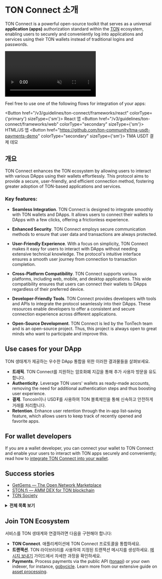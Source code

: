 

# TON Connect 소개

TON Connect is a powerful open-source toolkit that serves as a universal **application (apps)** authorization standard within the [TON](/v3/concepts/dive-into-ton/introduction) ecosystem, enabling users to securely and conveniently log into applications and services using their TON wallets instead of traditional logins and passwords.

<div style={{width: '100%', textAlign:'center', margin: '10pt auto'}}>
  <video style={{width: '100%',maxWidth: '600px', borderRadius: '10pt'}} muted={true} autoPlay={true} loop={true}>
    <source src="/files/TonConnect.mp4" type="video/mp4" />
    Your browser does not support video tags.
  </video>
</div>

Feel free to use one of the following flows for integration of your apps:

<Button href="/v3/guidelines/ton-connect/frameworks/react" colorType={'primary'} sizeType={'sm'}>
React 앱
</Button>
<Button href="/v3/guidelines/ton-connect/frameworks/web"
        colorType="secondary" sizeType={'sm'}>
HTML/JS 앱
</Button>
<Button href="https://github.com/ton-community/tma-usdt-payments-demo"
        colorType="secondary" sizeType={'sm'}>
TMA USDT 결제 데모
</Button>

## 개요

TON Connect enhances the TON ecosystem by allowing users to interact with various DApps using their wallets effortlessly. This protocol aims to provide a secure, user-friendly, and efficient connection method, fostering greater adoption of TON-based applications and services.

### Key features:

- **Seamless Integration**. TON Connect is designed to integrate smoothly with TON wallets and DApps. It allows users to connect their wallets to DApps with a few clicks, offering a frictionless experience.

- **Enhanced Security**. TON Connect employs secure communication methods to ensure that user data and transactions are always protected.

- **User-Friendly Experience**. With a focus on simplicity, TON Connect makes it easy for users to interact with DApps without needing extensive technical knowledge. The protocol's intuitive interface ensures a smooth user journey from connection to transaction completion.

- **Cross-Platform Compatibility**. TON Connect supports various platforms, including web, mobile, and desktop applications. This wide compatibility ensures that users can connect their wallets to DApps regardless of their preferred device.

- **Developer-Friendly Tools**. TON Connect provides developers with tools and APIs to integrate the protocol seamlessly into their DApps. These resources enable developers to offer a consistent and secure connection experience across different applications.

- **Open-Source Development**. TON Connect is led by the TonTech team and is an open-source project. Thus, this project is always open to great minds who want to participate and improve this.

## Use cases for your DApp

TON 생태계가 제공하는 우수한 DApp 통합을 위한 이러한 결과물들을 살펴보세요.

- **트래픽**. TON Connect를 지원하는 암호화폐 지갑을 통해 추가 사용자 방문을 유도합니다.
- **Authenticity**. Leverage TON users' wallets as ready-made accounts, removing the need for additional authentication steps and thus boosting user experience.
- **결제**. Toncoin이나 USD₮를 사용하여 TON 블록체인을 통해 신속하고 안전하게 거래를 처리합니다.
- **Retention**. Enhance user retention through the in-app list-saving feature, which allows users to keep track of recently opened and favorite apps.

## For wallet developers

If you are a wallet developer, you can connect your wallet to TON Connect and enable your users to interact with TON apps securely and conveniently; read how to [integrate TON Connect into your wallet](/v3/guidelines/ton-connect/wallet/).

## Success stories

- [GetGems — The Open Network Marketplace](https://getgems.io/)
- [STON.fi — AMM DEX for TON blockchain](https://ston.fi/)
- [TON Society](https://society.ton.org/activities/active)

<details>
  <summary><b>전체 목록 보기</b></summary>

- [getgems.io](https://getgems.io/)
- [fragment.com](https://fragment.com/) 
- [ston.fi](https://ston.fi/)
- [app.evaa.finance](https://app.evaa.finance/)
- [ton.diamonds](https://ton.diamonds/)
- [minter.ton.org](https://minter.ton.org/)
- [tonconsole.com/jetton/minter](https://tonconsole.com/jetton/minter)
- [dedust.io](https://dedust.io/swap)
- [vesting.ton.org](https://vesting.ton.org/)
- [tonverifier.live](https://verifier.ton.org/)
- [tonstarter.com](https://tonstarter.com/)
- [dns.ton.org](https://dns.ton.org/)
- [daolama.co](https://daolama.co/)
- [ton.vote](https://ton.vote/)

</details>

## Join TON Ecosystem

서비스를 TON 생태계와 연결하려면 다음을 구현해야 합니다:

- **TON Connect**. 애플리케이션에 TON Connect 프로토콜을 통합하세요.
- **트랜잭션**. TON 라이브러리를 사용하여 지정된 트랜잭션 메시지를 생성하세요. [메시지 보내기](/v3/guidelines/ton-connect/guidelines/preparing-messages) 가이드에서 자세한 과정을 확인하세요.
- **Payments**. Process payments via the public API ([tonapi](https://tonapi.io/)) or your own indexer, for instance, [gobycicle](http://github.com/gobicycle/bicycle). Learn more from our extensive guide on [asset processing](/v3/guidelines/DApps/asset-processing/payments-processing).

<Feedback />
